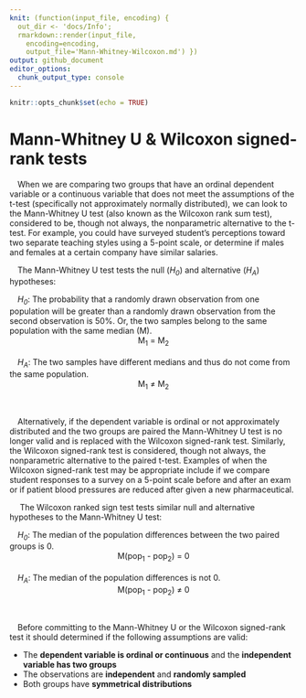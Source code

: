 ```yaml
---
knit: (function(input_file, encoding) {
  out_dir <- 'docs/Info';
  rmarkdown::render(input_file,
    encoding=encoding,
    output_file='Mann-Whitney-Wilcoxon.md') })
output: github_document
editor_options:
  chunk_output_type: console
---
```


```r
knitr::opts_chunk$set(echo = TRUE)
```

# Mann-Whitney U & Wilcoxon signed-rank tests

&emsp;When we are comparing two groups that have an ordinal dependent variable or a continuous variable that does not meet the assumptions of the t-test (specifically not approximately normally distributed), we can look to the Mann-Whitney U test (also known as the Wilcoxon rank sum test), considered to be, though not always, the nonparametric alternative to the t-test.  For example, you could have surveyed student's perceptions toward two separate teaching styles using a 5-point scale, or determine if males and females at a certain company have similar salaries.

&emsp;The Mann-Whitney U test tests the null (<i>H<sub>0</sub></i>) and alternative (<i>H<sub>A</sub></i>) hypotheses:

&emsp;<i>H<sub>0</sub></i>: The probability that a randomly drawn observation from one population will be greater than a randomly drawn observation from the second observation is 50%.  Or, the two samples belong to the same population with the same median (M).
<center>M<sub>1</sub> = M<sub>2</sub></center>
<br>
&emsp;<i>H<sub>A</sub></i>: The two samples have different medians and thus do not come from the same population.
<center>M<sub>1</sub> &ne; M<sub>2</sub></center>
<br>

&emsp;Alternatively, if the dependent variable is ordinal or not approximately distributed and the two groups are paired the Mann-Whitney U test is no longer valid and is replaced with the Wilcoxon signed-rank test.  Similarly, the Wilcoxon signed-rank test is considered, though not always, the nonparametric alternative to the paired t-test.  Examples of when the Wilcoxon signed-rank test may be appropriate include if we compare student responses to a survey on a 5-point scale before and after an exam or if patient blood pressures are reduced after given a new pharmaceutical.

&emsp; The Wilcoxon ranked sign test tests similar null and alternative hypotheses to the Mann-Whitney U test:

&emsp;<i>H<sub>0</sub></i>: The median of the population differences between the two paired groups is 0.
<center>M(pop<sub>1</sub> - pop<sub>2</sub>) = 0</center>
<br>
&emsp;<i>H<sub>A</sub></i>: The median of the population differences is not 0.
<center>M(pop<sub>1</sub> - pop<sub>2</sub>) &ne; 0</center>
<br>

&emsp;Before committing to the Mann-Whitney U or the Wilcoxon signed-rank test it should determined if the following assumptions are valid:

* The **dependent variable is ordinal or continuous** and the **independent variable has two groups**
* The observations are **independent** and **randomly sampled**
* Both groups have **symmetrical distributions**